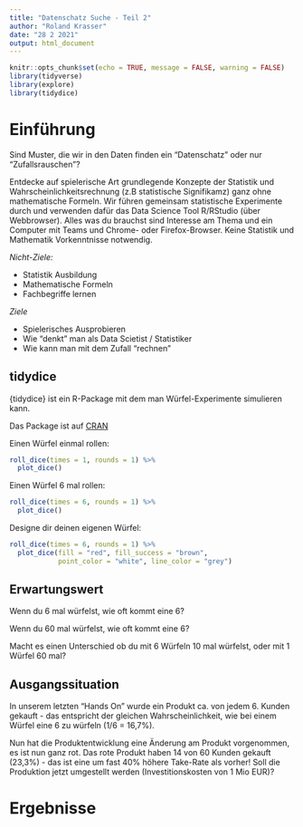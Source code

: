 ```yaml
---
title: "Datenschatz Suche - Teil 2"
author: "Roland Krasser"
date: "28 2 2021"
output: html_document
---
```


```r
knitr::opts_chunk$set(echo = TRUE, message = FALSE, warning = FALSE)
library(tidyverse)
library(explore)
library(tidydice)
```

# Einführung

Sind Muster, die wir in den Daten finden ein "Datenschatz" oder nur "Zufallsrauschen"?

Entdecke auf spielerische Art grundlegende Konzepte der Statistik und Wahrscheinlichkeitsrechnung (z.B statistische Signifikamz) ganz ohne mathematische Formeln. Wir führen gemeinsam statistische Experimente durch und verwenden dafür das Data Science Tool R/RStudio (über Webbrowser). Alles was du brauchst sind Interesse am Thema und ein Computer mit Teams und Chrome- oder Firefox-Browser. Keine Statistik und Mathematik Vorkenntnisse notwendig.

*Nicht-Ziele:*

* Statistik Ausbildung
* Mathematische Formeln
* Fachbegriffe lernen

*Ziele*

* Spielerisches Ausprobieren
* Wie "denkt" man als Data Scietist / Statistiker
* Wie kann man mit dem Zufall "rechnen" 

## tidydice

{tidydice} ist ein R-Package mit dem man Würfel-Experimente simulieren kann.

Das Package ist auf [CRAN](https://CRAN.R-project.org/package=tidydice "tidydice")

Einen Würfel einmal rollen:

```r
roll_dice(times = 1, rounds = 1) %>% 
  plot_dice()
```

Einen Würfel 6 mal rollen:

```r
roll_dice(times = 6, rounds = 1) %>% 
  plot_dice()
```

Designe dir deinen eigenen Würfel:

```r
roll_dice(times = 6, rounds = 1) %>% 
  plot_dice(fill = "red", fill_success = "brown", 
            point_color = "white", line_color = "grey")
```

## Erwartungswert

Wenn du 6 mal würfelst, wie oft kommt eine 6?

Wenn du 60 mal würfelst, wie oft kommt eine 6?

Macht es einen Unterschied ob du mit 6 Würfeln 10 mal würfelst, oder mit 1 Würfel 60 mal?

## Ausgangssituation

In unserem letzten "Hands On" wurde ein Produkt ca. von jedem 6. Kunden gekauft - das entspricht der gleichen Wahrscheinlichkeit, wie bei einem Würfel eine 6 zu würfeln (1/6 = 16,7%).

Nun hat die Produktentwicklung eine Änderung am Produkt vorgenommen, es ist nun ganz rot. Das rote Produkt haben 14 von 60 Kunden gekauft (23,3%) - das ist eine um fast 40% höhere Take-Rate als vorher! Soll die Produktion jetzt umgestellt werden (Investitionskosten von 1 Mio EUR)?

# Ergebnisse


